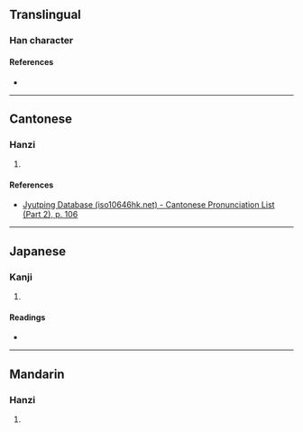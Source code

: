 {{character info/new}}
==Translingual==

===Han character===
{{Han char|rn=60|rad=彳|as=10|sn=13|four=|canj=HOMMM|ids=⿰彳⿱正正}}

====References====
* {{Han ref|kx=0370.190|dkj=10210|dj=0697.030|hdz=20837.020|uh=5FB0|ud=24496}}

----

==Cantonese==

===Hanzi===
{{yue-hanzi|jyut=[[zing1]]|y=jing1}}

# {{rfdef|yue|sort=彳10}}

====References====
* [http://www.iso10646hk.net/jp/document/download.jsp Jyutping Database (iso10646hk.net) - Cantonese Pronunciation List (Part 2), p. 106]

----

==Japanese==

===Kanji===
{{ja-kanji|grade=|rs=彳10}}

# {{rfdef|ja|sort=彳10}}

====Readings====
* {{ja-readings|on=[[せい]] (sei)|kun=[[いく]] (iku)}}

----

==Mandarin==

===Hanzi===
{{cmn-hanzi|pin=[[zhēng]] ([[zheng1]]), [[biāo]] ([[biao1]])|wg=cheng<sup>1</sup>, piao<sup>1</sup>}}

# {{rfdef|cmn|sort=彳10}}